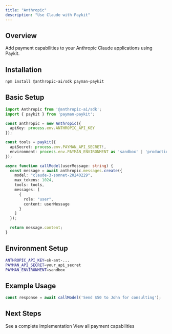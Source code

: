```yaml
---
title: "Anthropic"
description: "Use Claude with Paykit"
---
```


## Overview

Add payment capabilities to your Anthropic Claude applications using Paykit.

## Installation

```bash
npm install @anthropic-ai/sdk payman-paykit
```

## Basic Setup

```typescript
import Anthropic from '@anthropic-ai/sdk';
import { paykit } from 'payman-paykit';

const anthropic = new Anthropic({
  apiKey: process.env.ANTHROPIC_API_KEY
});

const tools = paykit({
  apiSecret: process.env.PAYMAN_API_SECRET!,
  environment: process.env.PAYMAN_ENVIRONMENT as 'sandbox' | 'production'
});

async function callModel(userMessage: string) {
  const message = await anthropic.messages.create({
    model: "claude-3-sonnet-20240229",
    max_tokens: 1024,
    tools: tools,
    messages: [
      {
        role: "user", 
        content: userMessage
      }
    ]
  });

  return message.content;
}
```

## Environment Setup

```bash
ANTHROPIC_API_KEY=sk-ant-...
PAYMAN_API_SECRET=your_api_secret
PAYMAN_ENVIRONMENT=sandbox
```

## Example Usage

```typescript
const response = await callModel('Send $50 to John for consulting');
```

## Next Steps

<CardGroup>
  <Card
    title="Example App"
    icon="rocket"
    href="https://github.com/PaymanAI/payman-ai-sdk-qs"
  >
    See a complete implementation
  </Card>
  <Card
    title="Available Tools"
    icon="wrench"
    href="/main/toolkit"
  >
    View all payment capabilities
  </Card>
</CardGroup> 
